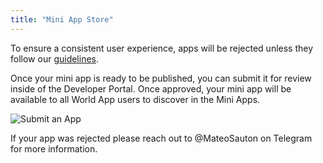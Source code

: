 ```yaml
---
title: "Mini App Store"
---
```


To ensure a consistent user experience, apps will be rejected unless they follow our [guidelines](/mini-apps/design/app-guidelines).

Once your mini app is ready to be published, you can submit it for review inside of the Developer Portal.
Once approved, your mini app will be available to all World App users to discover in the Mini Apps.

![Submit an App](/images/docs/mini-apps/quick-start/submit-app.png)

If your app was rejected please reach out to @MateoSauton on Telegram for more information.